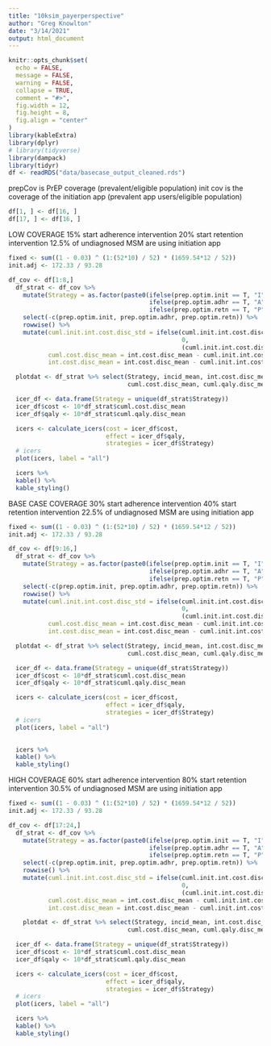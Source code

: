 ```yaml
---
title: "10ksim_payerperspective"
author: "Greg Knowlton"
date: "3/14/2021"
output: html_document
---
```

```r
knitr::opts_chunk$set(
  echo = FALSE,
  message = FALSE,
  warning = FALSE,
  collapse = TRUE,
  comment = "#>",
  fig.width = 12,
  fig.height = 8,
  fig.align = "center"
)
library(kableExtra)
library(dplyr)
# library(tidyverse)
library(dampack)
library(tidyr)
df <- readRDS("data/basecase_output_cleaned.rds")
```

prepCov is PrEP coverage (prevalent/eligible population)
init cov is the coverage of the initiation app (prevalent app users/eligible population)

```r
df[1, ] <- df[16, ]
df[17, ] <- df[16, ]
```

LOW COVERAGE
15% start adherence intervention
20% start retention intervention
12.5% of undiagnosed MSM are using initiation app

```r
fixed <- sum((1 - 0.03) ^ (1:(52*10) / 52) * (1659.54*12 / 52))
init.adj <- 172.33 / 93.28

df_cov <- df[1:8,]
  df_strat <- df_cov %>%
    mutate(Strategy = as.factor(paste0(ifelse(prep.optim.init == T, "I", "-"),
                                       ifelse(prep.optim.adhr == T, "A", "-"),
                                       ifelse(prep.optim.retn == T, "P", "-")))) %>%
    select(-c(prep.optim.init, prep.optim.adhr, prep.optim.retn)) %>%
    rowwise() %>%
    mutate(cuml.init.int.cost.disc_std = ifelse(cuml.init.int.cost.disc_mean == 0,
                                                0,
                                                (cuml.init.int.cost.disc_mean - fixed) * init.adj + fixed),
           cuml.cost.disc_mean = int.cost.disc_mean - cuml.init.int.cost.disc_mean + cuml.init.int.cost.disc_std,
           int.cost.disc_mean = int.cost.disc_mean - cuml.init.int.cost.disc_mean + cuml.init.int.cost.disc_std)

  plotdat <- df_strat %>% select(Strategy, incid_mean, int.cost.disc_mean,
                                 cuml.cost.disc_mean, cuml.qaly.disc_mean)

  icer_df <- data.frame(Strategy = unique(df_strat$Strategy))
  icer_df$cost <- 10*df_strat$cuml.cost.disc_mean
  icer_df$qaly <- 10*df_strat$cuml.qaly.disc_mean

  icers <- calculate_icers(cost = icer_df$cost,
                           effect = icer_df$qaly,
                           strategies = icer_df$Strategy)
  # icers
  plot(icers, label = "all")

  icers %>% 
  kable() %>%
  kable_styling()

```

BASE CASE COVERAGE
30% start adherence intervention
40% start retention intervention
22.5% of undiagnosed MSM are using initiation app

```r
fixed <- sum((1 - 0.03) ^ (1:(52*10) / 52) * (1659.54*12 / 52))
init.adj <- 172.33 / 93.28

df_cov <- df[9:16,]
  df_strat <- df_cov %>%
    mutate(Strategy = as.factor(paste0(ifelse(prep.optim.init == T, "I", "-"),
                                       ifelse(prep.optim.adhr == T, "A", "-"),
                                       ifelse(prep.optim.retn == T, "P", "-")))) %>%
    select(-c(prep.optim.init, prep.optim.adhr, prep.optim.retn)) %>%
    rowwise() %>%
    mutate(cuml.init.int.cost.disc_std = ifelse(cuml.init.int.cost.disc_mean == 0,
                                                0,
                                                (cuml.init.int.cost.disc_mean - fixed) * init.adj + fixed),
           cuml.cost.disc_mean = int.cost.disc_mean - cuml.init.int.cost.disc_mean + cuml.init.int.cost.disc_std,
           int.cost.disc_mean = int.cost.disc_mean - cuml.init.int.cost.disc_mean + cuml.init.int.cost.disc_std)

  plotdat <- df_strat %>% select(Strategy, incid_mean, int.cost.disc_mean,
                                 cuml.cost.disc_mean, cuml.qaly.disc_mean)

  icer_df <- data.frame(Strategy = unique(df_strat$Strategy))
  icer_df$cost <- 10*df_strat$cuml.cost.disc_mean
  icer_df$qaly <- 10*df_strat$cuml.qaly.disc_mean

  icers <- calculate_icers(cost = icer_df$cost,
                           effect = icer_df$qaly,
                           strategies = icer_df$Strategy)
  # icers
  plot(icers, label = "all")

  
  icers %>% 
  kable() %>%
  kable_styling()

```

HIGH COVERAGE
60% start adherence intervention
80% start retention intervention
30.5% of undiagnosed MSM are using initiation app

```r
fixed <- sum((1 - 0.03) ^ (1:(52*10) / 52) * (1659.54*12 / 52))
init.adj <- 172.33 / 93.28

df_cov <- df[17:24,]
  df_strat <- df_cov %>%
    mutate(Strategy = as.factor(paste0(ifelse(prep.optim.init == T, "I", "-"),
                                       ifelse(prep.optim.adhr == T, "A", "-"),
                                       ifelse(prep.optim.retn == T, "P", "-")))) %>%
    select(-c(prep.optim.init, prep.optim.adhr, prep.optim.retn)) %>%
    rowwise() %>%
    mutate(cuml.init.int.cost.disc_std = ifelse(cuml.init.int.cost.disc_mean == 0,
                                                0,
                                                (cuml.init.int.cost.disc_mean - fixed) * init.adj + fixed),
           cuml.cost.disc_mean = int.cost.disc_mean - cuml.init.int.cost.disc_mean + cuml.init.int.cost.disc_std,
           int.cost.disc_mean = int.cost.disc_mean - cuml.init.int.cost.disc_mean + cuml.init.int.cost.disc_std)

    plotdat <- df_strat %>% select(Strategy, incid_mean, int.cost.disc_mean,
                                 cuml.cost.disc_mean, cuml.qaly.disc_mean)

  icer_df <- data.frame(Strategy = unique(df_strat$Strategy))
  icer_df$cost <- 10*df_strat$cuml.cost.disc_mean
  icer_df$qaly <- 10*df_strat$cuml.qaly.disc_mean

  icers <- calculate_icers(cost = icer_df$cost,
                           effect = icer_df$qaly,
                           strategies = icer_df$Strategy)
  # icers
  plot(icers, label = "all")

  icers %>% 
  kable() %>%
  kable_styling()
```

